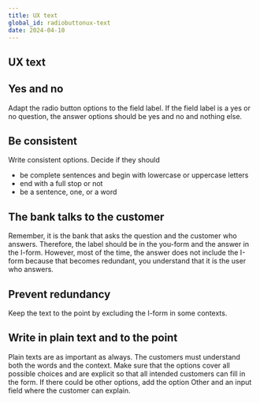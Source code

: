```yaml
---
title: UX text
global_id: radiobuttonux-text
date: 2024-04-10
---
```


## UX text

## Yes and no
Adapt the radio button options to the field label. If the field label is a yes or no question, the answer options should be yes and no and nothing else.

## Be consistent
Write consistent options. Decide if they should
- be complete sentences and begin with lowercase or uppercase letters
- end with a full stop or not
- be a sentence, one, or a word

## The bank talks to the customer
Remember, it is the bank that asks the question and the customer who answers. Therefore, the label should be in the you-form and the answer in the I-form. However, most of the time, the answer does not include the I-form because that becomes redundant, you understand that it is the user who answers.

## Prevent redundancy
Keep the text to the point by excluding the I-form in some contexts.

## Write in plain text and to the point
Plain texts are as important as always. The customers must understand both the words and the context. Make sure that the options cover all possible choices and are explicit so that all intended customers can fill in the form. If there could be other options, add the option Other and an input field where the customer can explain.

